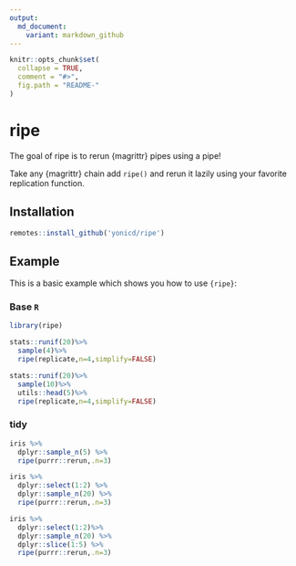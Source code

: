 ```yaml
---
output:
  md_document:
    variant: markdown_github
---
```


<!-- README.md is generated from README.Rmd. Please edit that file -->

```r
knitr::opts_chunk$set(
  collapse = TRUE,
  comment = "#>",
  fig.path = "README-"
)
```

# ripe

The goal of ripe is to rerun {magrittr} pipes using a pipe!

Take any {magrittr} chain add `ripe()` and rerun it lazily using your favorite replication function. 

## Installation

```r
remotes::install_github('yonicd/ripe')
```

## Example

This is a basic example which shows you how to use `{ripe}`:

### Base `R`

```r
library(ripe)

stats::runif(20)%>%
  sample(4)%>%
  ripe(replicate,n=4,simplify=FALSE)

stats::runif(20)%>%
  sample(10)%>%
  utils::head(5)%>%
  ripe(replicate,n=4,simplify=FALSE)

```
 
### tidy
 
```r
iris %>% 
  dplyr::sample_n(5) %>% 
  ripe(purrr::rerun,.n=3)

iris %>% 
  dplyr::select(1:2) %>% 
  dplyr::sample_n(20) %>% 
  ripe(purrr::rerun,.n=3)

iris %>% 
  dplyr::select(1:2)%>% 
  dplyr::sample_n(20) %>% 
  dplyr::slice(1:5) %>%
  ripe(purrr::rerun,.n=3)
```
